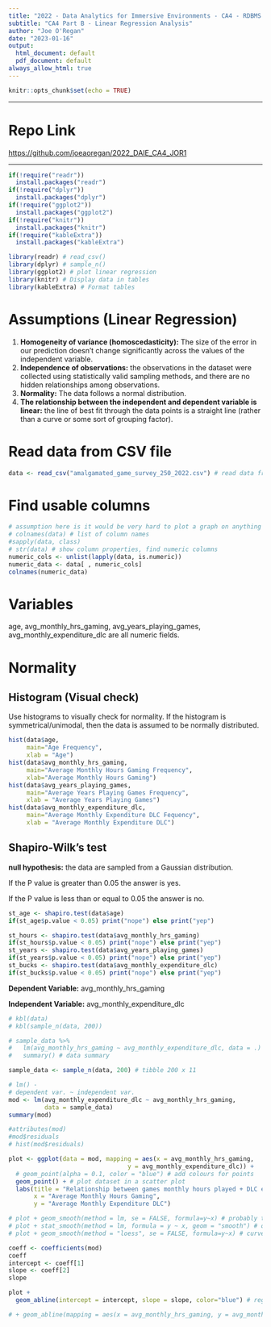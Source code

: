 ```yaml
---
title: "2022 - Data Analytics for Immersive Environments - CA4 - RDBMS & Linear Regression Project"
subtitle: "CA4 Part B - Linear Regression Analysis"
author: "Joe O'Regan"
date: "2023-01-16"
output:
  html_document: default
  pdf_document: default
always_allow_html: true
---
```


```r
knitr::opts_chunk$set(echo = TRUE)
```

---

# Repo Link

[https://github.com/joeaoregan/2022_DAIE_CA4_JOR1](https://github.com/joeaoregan/2022_DAIE_CA4_JOR1)

---

```r
if(!require("readr"))
  install.packages("readr")
if(!require("dplyr"))
  install.packages("dplyr")
if(!require("ggplot2"))
  install.packages("ggplot2")
if(!require("knitr"))
  install.packages("knitr")
if(!require("kableExtra"))
  install.packages("kableExtra")

library(readr) # read_csv()
library(dplyr) # sample_n()
library(ggplot2) # plot linear regression
library(knitr) # Display data in tables
library(kableExtra) # Format tables
```

# Assumptions (Linear Regression)

1. **Homogeneity of variance (homoscedasticity):** The size of the error in our prediction doesn't change significantly across the values of the independent variable.
2. **Independence of observations:** the observations in the dataset were collected using statistically valid sampling methods, and there are no hidden relationships among observations.
3. **Normality:** The data follows a normal distribution.
4. **The relationship between the independent and dependent variable is linear:** the line of best fit through the data points is a straight line (rather than a curve or some sort of grouping factor).

# Read data from CSV file

```r
data <- read_csv("amalgamated_game_survey_250_2022.csv") # read data from csv
```

# Find usable columns

```r
# assumption here is it would be very hard to plot a graph on anything else
# colnames(data) # list of column names
#sapply(data, class)
# str(data) # show column properties, find numeric columns
numeric_cols <- unlist(lapply(data, is.numeric))
numeric_data <- data[ , numeric_cols]
colnames(numeric_data)
```

# Variables

age, avg_monthly_hrs_gaming, avg_years_playing_games, avg_monthly_expenditure_dlc are all numeric fields.

# Normality

## Histogram (Visual check)

Use histograms to visually check for normality. If the histogram is symmetrical/unimodal, then the data is assumed to be normally distributed.

```r
hist(data$age, 
     main="Age Frequency",
     xlab = "Age")
hist(data$avg_monthly_hrs_gaming, 
     main="Average Monthly Hours Gaming Frequency",
     xlab="Average Monthly Hours Gaming")
hist(data$avg_years_playing_games, 
     main="Average Years Playing Games Frequency",
     xlab = "Average Years Playing Games")
hist(data$avg_monthly_expenditure_dlc, 
     main="Average Monthly Expenditure DLC Fequency",
     xlab = "Average Monthly Expenditure DLC")
```

## Shapiro-Wilk's test

**null hypothesis:** the data are sampled from a Gaussian distribution.

If the P value is greater than 0.05 the answer is yes.

If the P value is less than or equal to 0.05 the answer is no.

```r
st_age <- shapiro.test(data$age)
if(st_age$p.value < 0.05) print("nope") else print("yep")

st_hours <- shapiro.test(data$avg_monthly_hrs_gaming)
if(st_hours$p.value < 0.05) print("nope") else print("yep")
st_years <- shapiro.test(data$avg_years_playing_games)
if(st_years$p.value < 0.05) print("nope") else print("yep")
st_bucks <- shapiro.test(data$avg_monthly_expenditure_dlc)
if(st_bucks$p.value < 0.05) print("nope") else print("yep")
```

**Dependent Variable:** avg_monthly_hrs_gaming

**Independent Variable:** avg_monthly_expenditure_dlc
```r
# kbl(data)
# kbl(sample_n(data, 200))

# sample_data %>%
#   lm(avg_monthly_hrs_gaming ~ avg_monthly_expenditure_dlc, data = .) %>%
#   summary() # data summary
```

```r
sample_data <- sample_n(data, 200) # tibble 200 x 11

# lm() - 
# dependent var. ~ independent var.
mod <- lm(avg_monthly_expenditure_dlc ~ avg_monthly_hrs_gaming, 
          data = sample_data)
summary(mod)

#attributes(mod)
#mod$residuals
# hist(mod$residuals)

plot <- ggplot(data = mod, mapping = aes(x = avg_monthly_hrs_gaming, 
                                 y = avg_monthly_expenditure_dlc)) + 
  # geom_point(alpha = 0.1, color = "blue") # add colours for points
  geom_point() + # plot dataset in a scatter plot
  labs(title = "Relationship between games monthly hours played + DLC expenditure",
       x = "Average Monthly Hours Gaming",
       y = "Average Monthly Expenditure DLC")

# plot + geom_smooth(method = lm, se = FALSE, formula=y~x) # probably this one
# plot + stat_smooth(method = lm, formula = y ~ x, geom = "smooth") # ok
# plot + geom_smooth(method = "loess", se = FALSE, formula=y~x) # curved line

coeff <- coefficients(mod)
coeff
intercept <- coeff[1]
slope <- coeff[2]
slope

plot +
  geom_abline(intercept = intercept, slope = slope, color="blue") # regression line

# + geom_abline(mapping = aes(x = avg_monthly_hrs_gaming, y = avg_monthly_expenditure_dlc), data = mod)



```


